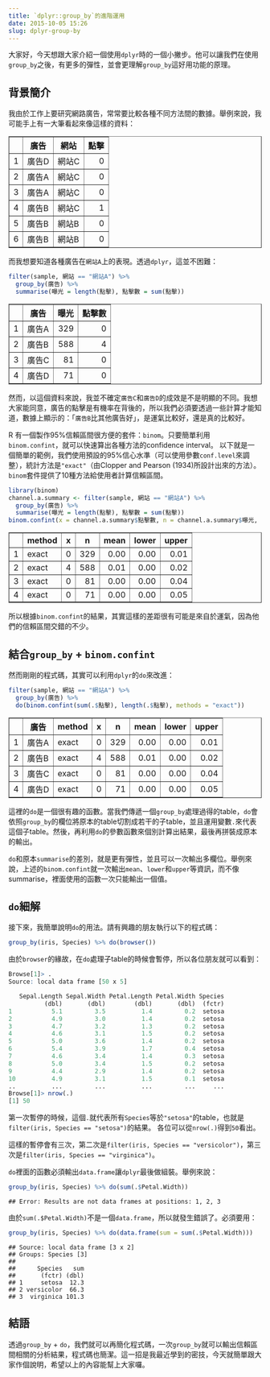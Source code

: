 ```yaml
---
title: `dplyr::group_by`的進階運用
date: 2015-10-05 15:26
slug: dplyr-group-by
---
```


大家好，今天想跟大家介紹一個使用`dplyr`時的一個小撇步。他可以讓我們在使用`group_by`之後，有更多的彈性，並會更理解`group_by`這好用功能的原理。

## 背景簡介

我由於工作上要研究網路廣告，常常要比較各種不同方法間的數據。舉例來說，我可能手上有一大筆看起來像這樣的資料：


<!-- html table generated in R 3.2.2 by xtable 1.7-4 package -->
<!-- Tue Oct  6 00:24:24 2015 -->
<table border=1>
<tr> <th>  </th> <th> 廣告 </th> <th> 網站 </th> <th> 點擊 </th>  </tr>
  <tr> <td align="right"> 1 </td> <td> 廣告D </td> <td> 網站C </td> <td align="right">   0 </td> </tr>
  <tr> <td align="right"> 2 </td> <td> 廣告A </td> <td> 網站C </td> <td align="right">   0 </td> </tr>
  <tr> <td align="right"> 3 </td> <td> 廣告A </td> <td> 網站C </td> <td align="right">   0 </td> </tr>
  <tr> <td align="right"> 4 </td> <td> 廣告B </td> <td> 網站C </td> <td align="right">   1 </td> </tr>
  <tr> <td align="right"> 5 </td> <td> 廣告B </td> <td> 網站B </td> <td align="right">   0 </td> </tr>
  <tr> <td align="right"> 6 </td> <td> 廣告B </td> <td> 網站B </td> <td align="right">   0 </td> </tr>
   </table>


而我想要知道各種廣告在`網站A`上的表現。透過`dplyr`，這並不困難：


```r
filter(sample, 網站 == "網站A") %>%
  group_by(廣告) %>%
  summarise(曝光 = length(點擊), 點擊數 = sum(點擊))
```


<!-- html table generated in R 3.2.2 by xtable 1.7-4 package -->
<!-- Tue Oct  6 00:25:23 2015 -->
<table border=1>
<tr> <th>  </th> <th> 廣告 </th> <th> 曝光 </th> <th> 點擊數 </th>  </tr>
  <tr> <td align="right"> 1 </td> <td> 廣告A </td> <td align="right"> 329 </td> <td align="right">   0 </td> </tr>
  <tr> <td align="right"> 2 </td> <td> 廣告B </td> <td align="right"> 588 </td> <td align="right">   4 </td> </tr>
  <tr> <td align="right"> 3 </td> <td> 廣告C </td> <td align="right">  81 </td> <td align="right">   0 </td> </tr>
  <tr> <td align="right"> 4 </td> <td> 廣告D </td> <td align="right">  71 </td> <td align="right">   0 </td> </tr>
   </table>

然而，以這個資料來說，我並不確定`廣告C`和`廣告D`的成效是不是明顯的不同。我想大家能同意，廣告的點擊是有機率在背後的，所以我們必須要透過一些計算才能知道，數據上顯示的：「`廣告B`比其他廣告好」，是運氣比較好，還是真的比較好。

R 有一個製作95%信賴區間很方便的套件：`binom`。只要簡單利用`binom.confint`，就可以快速算出各種方法的confidence interval。
以下就是一個簡單的範例，我們使用預設的95%信心水準（可以使用參數`conf.level`來調整），統計方法是`"exact"`（由Clopper and Pearson (1934)所設計出來的方法）。`binom`套件提供了10種方法給使用者計算信賴區間。


```r
library(binom)
channel.a.summary <- filter(sample, 網站 == "網站A") %>%
  group_by(廣告) %>%
  summarise(曝光 = length(點擊), 點擊數 = sum(點擊))
binom.confint(x = channel.a.summary$點擊數, n = channel.a.summary$曝光, methods = "exact")
```


<!-- html table generated in R 3.2.2 by xtable 1.7-4 package -->
<!-- Tue Oct  6 00:25:23 2015 -->
<table border=1>
<tr> <th>  </th> <th> method </th> <th> x </th> <th> n </th> <th> mean </th> <th> lower </th> <th> upper </th>  </tr>
  <tr> <td align="right"> 1 </td> <td> exact </td> <td align="right">   0 </td> <td align="right"> 329 </td> <td align="right"> 0.00 </td> <td align="right"> 0.00 </td> <td align="right"> 0.01 </td> </tr>
  <tr> <td align="right"> 2 </td> <td> exact </td> <td align="right">   4 </td> <td align="right"> 588 </td> <td align="right"> 0.01 </td> <td align="right"> 0.00 </td> <td align="right"> 0.02 </td> </tr>
  <tr> <td align="right"> 3 </td> <td> exact </td> <td align="right">   0 </td> <td align="right">  81 </td> <td align="right"> 0.00 </td> <td align="right"> 0.00 </td> <td align="right"> 0.04 </td> </tr>
  <tr> <td align="right"> 4 </td> <td> exact </td> <td align="right">   0 </td> <td align="right">  71 </td> <td align="right"> 0.00 </td> <td align="right"> 0.00 </td> <td align="right"> 0.05 </td> </tr>
   </table>

所以根據`binom.confint`的結果，其實這樣的差距很有可能是來自於運氣，因為他們的信賴區間交錯的不少。

## 結合`group_by` + `binom.confint`

然而剛剛的程式碼，其實可以利用`dplyr`的`do`來改進：


```r
filter(sample, 網站 == "網站A") %>%
  group_by(廣告) %>%
  do(binom.confint(sum(.$點擊), length(.$點擊), methods = "exact"))
```


<!-- html table generated in R 3.2.2 by xtable 1.7-4 package -->
<!-- Tue Oct  6 00:25:23 2015 -->
<table border=1>
<tr> <th>  </th> <th> 廣告 </th> <th> method </th> <th> x </th> <th> n </th> <th> mean </th> <th> lower </th> <th> upper </th>  </tr>
  <tr> <td align="right"> 1 </td> <td> 廣告A </td> <td> exact </td> <td align="right">   0 </td> <td align="right"> 329 </td> <td align="right"> 0.00 </td> <td align="right"> 0.00 </td> <td align="right"> 0.01 </td> </tr>
  <tr> <td align="right"> 2 </td> <td> 廣告B </td> <td> exact </td> <td align="right">   4 </td> <td align="right"> 588 </td> <td align="right"> 0.01 </td> <td align="right"> 0.00 </td> <td align="right"> 0.02 </td> </tr>
  <tr> <td align="right"> 3 </td> <td> 廣告C </td> <td> exact </td> <td align="right">   0 </td> <td align="right">  81 </td> <td align="right"> 0.00 </td> <td align="right"> 0.00 </td> <td align="right"> 0.04 </td> </tr>
  <tr> <td align="right"> 4 </td> <td> 廣告D </td> <td> exact </td> <td align="right">   0 </td> <td align="right">  71 </td> <td align="right"> 0.00 </td> <td align="right"> 0.00 </td> <td align="right"> 0.05 </td> </tr>
   </table>

這裡的`do`是一個很有趣的函數。當我們傳遞一個`group_by`處理過得的table，`do`會依照`group_by`的欄位將原本的table切割成若干的子table，並且運用變數`.`來代表這個子table。然後，再利用`do`的參數函數來個別計算出結果，最後再拼裝成原本的輸出。

`do`和原本`summarise`的差別，就是更有彈性，並且可以一次輸出多欄位。舉例來說，上述的`binom.confint`就一次輸出`mean`、`lower`和`upper`等資訊，而不像summarise，裡面使用的函數一次只能輸出一個值。

## `do`細解

接下來，我簡單說明`do`的用法。請有興趣的朋友執行以下的程式碼：


```r
group_by(iris, Species) %>% do(browser())
```

由於`browser`的緣故，在`do`處理子table的時候會暫停，所以各位朋友就可以看到：

```r
Browse[1]> .
Source: local data frame [50 x 5]

   Sepal.Length Sepal.Width Petal.Length Petal.Width Species
          (dbl)       (dbl)        (dbl)       (dbl)  (fctr)
1           5.1         3.5          1.4         0.2  setosa
2           4.9         3.0          1.4         0.2  setosa
3           4.7         3.2          1.3         0.2  setosa
4           4.6         3.1          1.5         0.2  setosa
5           5.0         3.6          1.4         0.2  setosa
6           5.4         3.9          1.7         0.4  setosa
7           4.6         3.4          1.4         0.3  setosa
8           5.0         3.4          1.5         0.2  setosa
9           4.4         2.9          1.4         0.2  setosa
10          4.9         3.1          1.5         0.1  setosa
..          ...         ...          ...         ...     ...
Browse[1]> nrow(.)
[1] 50
```

第一次暫停的時候，這個`.`就代表所有`Species`等於`"setosa"`的table，也就是`filter(iris, Species == "setosa")`的結果。
各位可以從`nrow(.)`得到`50`看出。

這樣的暫停會有三次，第二次是`filter(iris, Species == "versicolor")`，第三次是`filter(iris, Species == "virginica")`。

`do`裡面的函數必須輸出`data.frame`讓`dplyr`最後做組裝。舉例來說：


```r
group_by(iris, Species) %>% do(sum(.$Petal.Width))
```

```
## Error: Results are not data frames at positions: 1, 2, 3
```

由於`sum(.$Petal.Width)`不是一個`data.frame`，所以就發生錯誤了。必須要用：


```r
group_by(iris, Species) %>% do(data.frame(sum = sum(.$Petal.Width)))
```

```
## Source: local data frame [3 x 2]
## Groups: Species [3]
## 
##      Species   sum
##       (fctr) (dbl)
## 1     setosa  12.3
## 2 versicolor  66.3
## 3  virginica 101.3
```

## 結語

透過`group_by` + `do`，我們就可以再簡化程式碼，一次`group_by`就可以輸出信賴區間相關的分析結果，程式碼也簡潔。這一招是我最近學到的密技，今天就簡單跟大家作個說明，希望以上的內容能幫上大家囉。
